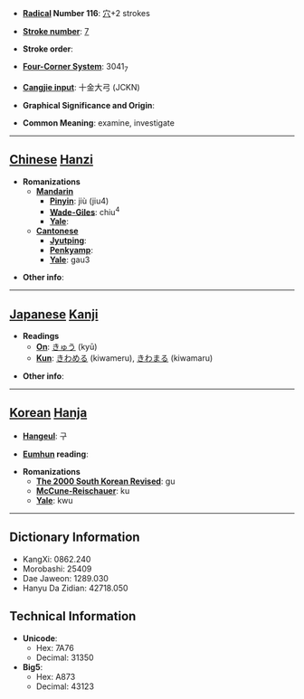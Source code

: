 * '''[[Wiktionary:Chinese radical index| Radical]] Number 116''': [[Wiktionary:Chinese radical index 穴|穴]]+2 strokes

* '''[[Wiktionary:Chinese total strokes index|Stroke number]]''': [[Wiktionary:Chinese total strokes index 7|7]]

* '''Stroke order''': 

* '''[[Wiktionary:Chinese four corner index|Four-Corner System]]''': 3041<sub>7</sub>

* '''[[Wiktionary:Chinese Cangjie index|Cangjie input]]''': 十金大弓 (JCKN)

* '''Graphical Significance and Origin''': 

* '''Common Meaning''': examine, investigate

----

== [[Chinese]] [[Hanzi]] ==

* '''Romanizations'''
** '''[[Mandarin]]'''
*** '''[[Pinyin]]''': jiù (jiu4)
*** '''[[Wade-Giles]]''': chiu<sup>4</sup>
*** '''[[Yale]]''': 
** '''[[Cantonese]]'''
*** '''[[Jyutping]]''':
*** '''[[Penkyamp]]''': 
*** '''[[Yale]]''': gau3

* '''Other info''': 

----

== [[Japanese]] [[Kanji]] ==

* '''Readings'''
** '''[[On]]''': [[きゅう]] (kyū)
** '''[[Kun]]''': [[きわめる]] (kiwameru), [[きわまる]] (kiwamaru)

* '''Other info''':  

----

== [[Korean]] [[Hanja]] ==

* '''[[Hangeul]]''': 구

* '''[[Eumhun]] reading''': 

* '''Romanizations'''
** '''[[The 2000 South Korean Revised Romanization|The 2000 South Korean Revised]]''': gu
** '''[[McCune-Reischauer]]''': ku
** '''[[Yale]]''': kwu

----

== Dictionary Information ==

* KangXi: 0862.240
* Morobashi: 25409
* Dae Jaweon: 1289.030
* Hanyu Da Zidian: 42718.050

== Technical Information ==

* '''Unicode''':
** Hex: 7A76
** Decimal: 31350
* '''Big5''':
** Hex: A873
** Decimal: 43123